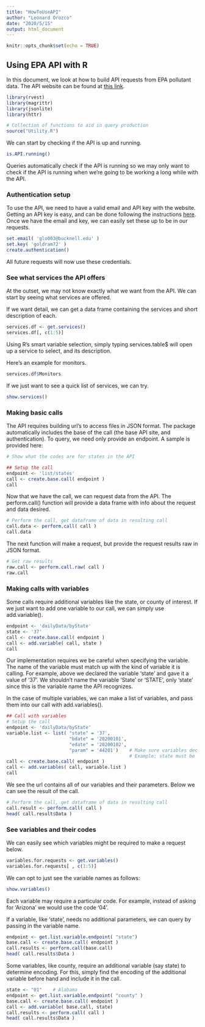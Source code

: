 ```yaml
---
title: "HowToUseAPI"
author: "Leonard Orozco"
date: "2020/5/15"
output: html_document
---
```


```r
knitr::opts_chunk$set(echo = TRUE)
```

## Using EPA API with R

In this document, we look at how to build API requests from EPA pollutant data. The API website can be found at [this link](https://aqs.epa.gov/aqsweb/documents/data_api). 

```r
library(rvest)
library(magrittr)
library(jsonlite)
library(httr)

# Collection of functions to aid in query production
source("Utility.R")
```

We can start by checking if the API is up and running. 

```r
is.API.running()
```

Queries automatically check if the API is running so we may only want to check if the API is running when we're going to be working a long while with the API. 

### Authentication setup

To use the API, we need to have a valid email and API key with the website. Getting an API key is easy, and can be done following the instructions [here](https://aqs.epa.gov/aqsweb/documents/data_api.html#signup). 
Once we have the email and key, we can easily set these up to be in our requests. 

```r
set.email( 'glo003@bucknell.edu' )
set.key( 'goldram72' )
create.authentication()
```

All future requests will now use these credentials.

### See what services the API offers

At the outset, we may not know exactly what we want from the API. We can start by seeing what services are offered. 

If we want detail, we can get a data frame containing the services and short description of each. 
```r
services.df <- get.services()
services.df[, c(1:5)]
```
Using R's smart variable selection, simply typing services.table$ will open up a service to select, and its description. 

Here's an example for monitors. 
```r
services.df$Monitors
```

If we just want to see a quick list of services, we can try.
```r
show.services()
```

### Making basic calls 

The API requires building url's to access files in JSON format. The package automatically includes the base of the call (the base API site, and authentication). To query, we need only provide an endpoint. A sample is provided here:

```r
# Show what the codes are for states in the API

## Setup the call
endpoint <- 'list/states'
call <- create.base.call( endpoint )
call
```

Now that we have the call, we can request data from the API. The perform.call() function will provide a data frame with info about the request and data desired.

```r
# Perform the call, get dataframe of data in resulting call
call.data <- perform.call( call )
call.data
```

The next function will make a request, but provide the request results raw in JSON format. 

```r
# Get raw results
raw.call <- perform.call.raw( call )
raw.call
```

### Making calls with variables

Some calls require additional variables like the state, or county of interest. If we just want to add one variable to our call, we can simply use add.variable().

```r
endpoint <- 'dailyData/byState'
state <- '37'
call <- create.base.call( endpoint )
call <- add.variable( call, state )
call
```

Our implementation requires we be careful when specifying the variable. The name of the variable must match up with the kind of variable it is calling. For example, above we declared the variable 'state' and gave it a value of '37'. We shouldn't name the variable 'State' or 'STATE', only 'state' since this is the variable name the API recognizes. 

In the case of multiple variables, we can make a list of variables, and pass them into our call with 
add.variables().

```r
## Call with variables
# Setup the call
endpoint <- 'dailyData/byState'
variable.list <- list( "state" = '37', 
                       "bdate" = '20200101', 
                       "edate" = '20200102', 
                       "param" = '44201')    # Make sure variables declared follow parameter names. 
                                             # Example: state must be 'state' not 'State' or 'STATE'
call <- create.base.call( endpoint )
call <- add.variables( call, variable.list )
call
```
We see the url contains all of our variables and their parameters. 
Below we can see the result of the call. 

```r
# Perform the call, get dataframe of data in resulting call
call.result <- perform.call( call )
head( call.result$Data )
```

### See variables and their codes

We can easily see which variables might be required to make a request below. 

```r
variables.for.requests <- get.variables()
variables.for.requests[ , c(1:5)]
```
We can opt to just see the variable names as follows:
```r
show.variables()
```

Each variable may require a particular code. For example, instead of asking for 'Arizona' we would use the code '04'. 

If a variable, like 'state', needs no additional parameters, we can query by passing in the variable 
name.

```r
endpoint <- get.list.variable.endpoint( "state")
base.call <- create.base.call( endpoint )
call.results <- perform.call(base.call)
head( call.results$Data )
```

Some variables, like county, require an additional variable (say state) to determine encoding. For this, 
simply find the encoding of the additional variable before hand and include it in the call. 
```r
state <- "01"    # Alabama
endpoint <- get.list.variable.endpoint( "county" )
base.call <- create.base.call( endpoint )
call <- add.variable( base.call, state)
call.results <- perform.call( call )
head( call.results$Data )
```


